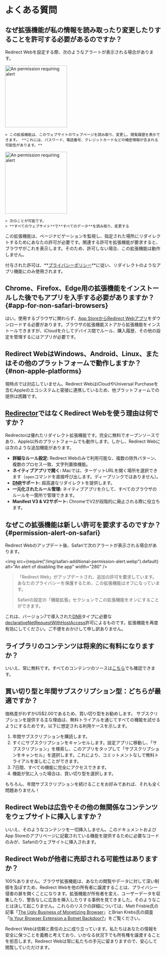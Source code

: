 
# よくある質問

## なぜ拡張機能が私の情報を読み取ったり変更したりすることを許可する必要があるのですか？

Redirect Webを設定する際、次のようなアラートが表示される場合があります。

<IfBrowserStore stores='appStore'>
    <Image src={PermissionAlertSafari} alt="An permission requiring alert" width="200" margin="0 0 16px 0" hasShadow={true} />

    > この拡張機能は、このウェブサイトのウェブページを読み取り、変更し、閲覧履歴を表示できます。 **これには、パスワード、電話番号、クレジットカードなどの機密情報が含まれる可能性があります。**
</IfBrowserStore>

<IfBrowserStore stores='appStore' includes={false}>
    <Image src={PermissionAlertChrome} alt="An permission requiring alert" height="200" hasRoundedCorners={true} hasShadow={true} margin="0 0 16px 0" />

    > 次のことが可能です。  
    > **すべてのウェブサイト**で**すべてのデータ**を読み取り、変更する
</IfBrowserStore>

この拡張機能は、ページナビゲーションを監視し、指定された場所にリダイレクトするためにあなたの許可が必要です。関連する許可を拡張機能が要求すると、ブラウザがこれを表示します。そのため、許可しない場合、この拡張機能は動作しません。

付与された許可は、**[プライバシーポリシー](./privacy-policy)**に従い、リダイレクトのようなアプリ機能にのみ使用されます。

## Chrome、Firefox、Edge用の拡張機能をインストールした後でもアプリを入手する必要がありますか？ \{#app-for-non-safari-browsers}

はい。使用するブラウザに関わらず、[App StoreからRedirect Webアプリ](https://apps.apple.com/app/id1571283503)をダウンロードする必要があります。ブラウザの拡張機能ストアから拡張機能をインストールできますが、iCloudを介してデバイス間でルール、購入履歴、その他の設定を管理するにはアプリが必要です。

## Redirect WebはWindows、Android、Linux、またはその他のプラットフォームで動作しますか？ \{#non-apple-platforms}

現時点では対応していません。Redirect WebはiCloudやUniversal Purchaseを含むAppleのエコシステムと密接に連携しているため、他プラットフォームでの提供は困難です。

## [Redirector](https://github.com/einaregilsson/Redirector)ではなくRedirect Webを使う理由は何ですか？

Redirectorは優れたリダイレクト拡張機能です。完全に無料でオープンソースであり、Apple以外のプラットフォームでも動作します。しかし、Redirect Webには次のような追加機能があります。

*   **詳細なルール設定:** Redirect Webのみで利用可能な、複数の除外パターン、複数のプロセス一致、文字列置換機能。
*   **ネイティブアプリで開く:** Macでは、ターゲットURLを開く場所を選択できます（`open`コマンドを直接呼び出します。ディープリンクではありません）。
*   **[DNR](https://blog.mozilla.org/addons/2023/05/17/declarativenetrequest-available-in-firefox/)サポート:** 超高速なリダイレクトを提供します。
*   **一元化されたルール管理:** ネイティブアプリを介して、すべてのブラウザのルールを一箇所で管理できます。
*   **Manifest V3 & V2サポート:** ChromeでV2が段階的に廃止される際に役立ちます。

## なぜこの拡張機能は新しい許可を要求するのですか？ \{#permission-alert-on-safari}

Redirect Webのアップデート後、Safariで次のアラートが表示される場合があります。

<img src={require("/img/safari-additional-permission-alert.webp").default} alt="An alert of disabling the app" width="280" />

> 「Redirect Web」がアップデートされ、追加の許可を要求しています。あなたのプライバシーを保護するため、この拡張機能はオフになっています。
>
> Safariの設定の「機能拡張」セクションでこの拡張機能をオンにすることができます。

これは、バージョン7で導入された[DNR](./rule-settings#type)タイプに必要な[declarativeNetRequestWithHostAccess](https://developer.apple.com/documentation/safariservices/safari_web_extensions/blocking_content_with_your_safari_web_extension)許可によるものです。拡張機能を再度有効にしてください。ご不便をおかけして申し訳ありません。

## ライブラリのコンテンツは将来的に有料になりますか？

いいえ、常に無料です。すべてのコンテンツのソースは[こちら](https://github.com/mshibanami/redirect-web/tree/main/library)でも確認できます。

## 買い切り型と年間サブスクリプション型：どちらが最適ですか？

価格差がわずかUS$2.00であるため、買い切り型をお勧めします。
サブスクリプションを提供する主な理由は、無料トライアルを通じてすべての機能を試せるようにするためです。以下に想定される利用ケースを示します。

1.  年間サブスクリプションを購読します。
2.  すぐにサブスクリプションをキャンセルします。設定アプリに移動し、「サブスクリプション」を検索し、このアプリをタップして「サブスクリプションをキャンセル」を選択します。これにより、コミットメントなしで無料トライアルを楽しむことができます。
3.  7日間、すべての機能に完全にアクセスできます。
4.  機能が気に入った場合は、買い切り型を選択します。

もちろん、年間サブスクリプションを続けることをお好みであれば、それも全く問題ありません！

## Redirect Webは広告やその他の無関係なコンテンツをウェブサイトに挿入しますか？

いいえ、そのようなコンテンツを一切挿入しません。このドキュメントおよびApp Storeのアプリページに記載されている機能を提供するために必要なコードのみが、Safariのウェブサイトに挿入されます。

## Redirect Webが他者に売却される可能性はありますか？

100%ありません。ブラウザ拡張機能は、あなたの閲覧やデータに対して深い制御を及ぼすため、Redirect Webを他の所有者に譲渡することは、プライバシー侵害の扉を開くことになります。拡張機能が所有者を変え、ユーザーデータを収集したり、警告なしに広告を挿入したりする事例を見てきました。そのようなことは決して起こりません。これらのリスクの詳細については、Matt Frisbie氏の記事「[The Ugly Business of Monetizing Browser](https://mattfrisbie.substack.com/p/the-ugly-business-of-monetizing-browser)」とBrian Krebs氏の調査「[Is Your Browser Extension a Botnet Backdoor?](https://krebsonsecurity.com/2021/03/is-your-browser-extension-a-botnet-backdoor/)」をご覧ください。

Redirect Webは信頼と責任の上に成り立っています。私たちはあなたの情報を安全に保つことを義務と考えており、いかなる状況下でも所有権を譲渡することを拒否します。Redirect Webは常に私たちの手元に留まりますので、安心して閲覧していただけます。
